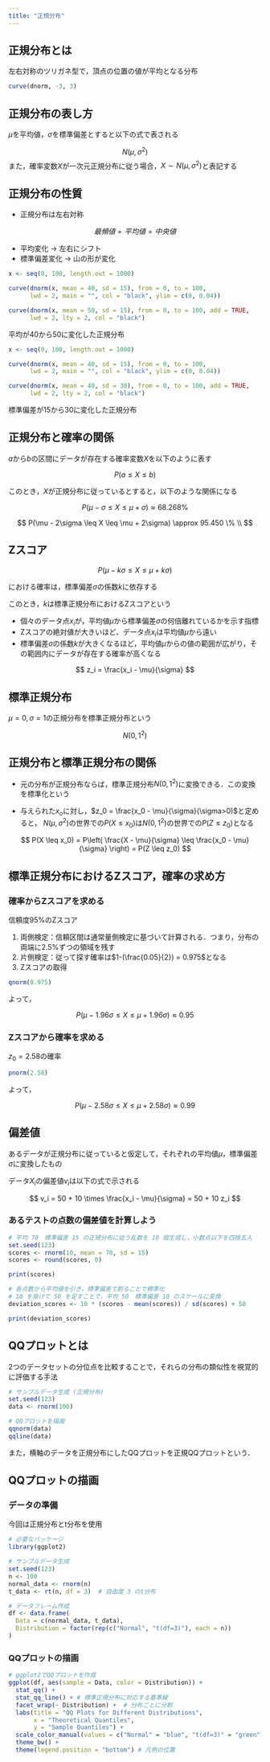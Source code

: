 ```yaml
---
title: "正規分布"
---
```


## 正規分布とは

左右対称のツリガネ型で，頂点の位置の値が平均となる分布

```r
curve(dnorm, -3, 3)
```

## 正規分布の表し方

$\mu$を平均値，$\sigma$を標準偏差とすると以下の式で表される

$$
N(\mu, \sigma^2)
$$ また，確率変数$X$が一次元正規分布に従う場合，$X \sim N(\mu, \sigma^2)$と表記する

## 正規分布の性質

-   正規分布は左右対称

$$
最頻値=平均値=中央値
$$

-   平均変化 -\> 左右にシフト
-   標準偏差変化 -\> 山の形が変化

```r
x <- seq(0, 100, length.out = 1000)

curve(dnorm(x, mean = 40, sd = 15), from = 0, to = 100, 
      lwd = 2, main = "", col = "black", ylim = c(0, 0.04)) 

curve(dnorm(x, mean = 50, sd = 15), from = 0, to = 100, add = TRUE, 
      lwd = 2, lty = 2, col = "black")

```

平均が40から50に変化した正規分布

```r
x <- seq(0, 100, length.out = 1000)

curve(dnorm(x, mean = 40, sd = 15), from = 0, to = 100, 
      lwd = 2, main = "", col = "black", ylim = c(0, 0.04)) 

curve(dnorm(x, mean = 40, sd = 30), from = 0, to = 100, add = TRUE, 
      lwd = 2, lty = 2, col = "black")

```

標準偏差が15から30に変化した正規分布

## 正規分布と確率の関係

$a$から$b$の区間にデータが存在する確率変数$X$を以下のように表す

$$
P(a \leq X \leq b)
$$

このとき，$X$が正規分布に従っているとすると，以下のような関係になる

$$
P(\mu - \sigma \leq X \leq \mu + \sigma) \approx 68.268 \% 
$$

$$
P(\mu - 2\sigma \leq X \leq \mu + 2\sigma) \approx 95.450 \% \\
$$

## Zスコア

$$
P(\mu - k\sigma \leq X \leq \mu + k\sigma)
$$

における確率は，標準偏差$\sigma$の係数$k$に依存する

このとき，$k$は標準正規分布におけるZスコアという

-   個々のデータ点$x_i$が，平均値$\mu$から標準偏差$\sigma$の何倍離れているかを示す指標
-   Zスコアの絶対値が大きいほど、データ点$x_i$は平均値$\mu$から遠い
-   標準偏差$\sigma$の係数$k$が大きくなるほど，平均値$\mu$からの値の範囲が広がり，その範囲内にデータが存在する確率が高くなる

$$
z_i = \frac{x_i - \mu}{\sigma}
$$

## 標準正規分布

$\mu = 0, \sigma = 1$の正規分布を標準正規分布という

$$
N(0, 1^2)
$$

## 正規分布と標準正規分布の関係

-   元の分布が正規分布ならば，標準正規分布$N(0, 1^2)$に変換できる．この変換を標準化という

-   与えられた$x_o$に対し，$z_0 = \frac{x_0 - \mu}{\sigma}(\sigma>0)$と定めると， $N(\mu, \sigma^2)$の世界での$P(X \leq x_0)$は$N(0, 1^2)$の世界での$P(Z\leq z_0)$となる

$$
P(X \leq x_0) = P\left( \frac{X - \mu}{\sigma} \leq \frac{x_0 - \mu}{\sigma} \right) = P(Z \leq z_0)
$$

## 標準正規分布におけるZスコア，確率の求め方

### 確率からZスコアを求める

信頼度95%のZスコア

1.  両側検定：信頼区間は通常量側検定に基づいて計算される．つまり，分布の両端に$2.5\%$ずつの領域を残す
2.  片側検定：従って探す確率は$1-(\frac{0.05}{2}) = 0.975$となる
3.  Zスコアの取得

```r
qnorm(0.975)
```
よって，

$$
P(\mu - 1.96\sigma \leq X \leq \mu + 1.96\sigma) \approx 0.95
$$


### Zスコアから確率を求める

$z_0 = 2.58$の確率

```r
pnorm(2.58)
```
よって，

$$
P(\mu - 2.58\sigma \leq X \leq \mu + 2.58\sigma) \approx 0.99
$$

## 偏差値

あるデータが正規分布に従っていると仮定して，それぞれの平均値$\mu$，標準偏差$\sigma$に変換したもの

データ$X_i$の偏差値$v_i$は以下の式で示される

$$
v_i = 50 + 10 \times \frac{x_i - \mu}{\sigma} = 50 + 10 z_i
$$

### あるテストの点数の偏差値を計算しよう

```r
# 平均 70　標準偏差 15 の正規分布に従う乱数を 10 個生成し，小数点以下を四捨五入
set.seed(123)
scores <- rnorm(10, mean = 70, sd = 15)
scores <- round(scores, 0)

print(scores)
```

```r
# 各点数から平均値を引き，標準偏差で割ることで標準化
# 10 を掛けて 50 を足すことで，平均 50　標準偏差 10 のスケールに変換
deviation_scores <- 10 * (scores - mean(scores)) / sd(scores) + 50

print(deviation_scores)
```

## QQプロットとは

2つのデータセットの分位点を比較することで，それらの分布の類似性を視覚的に評価する手法

```r
# サンプルデータ生成 (正規分布)
set.seed(123)
data <- rnorm(100)

# QQプロットを描画
qqnorm(data)
qqline(data)
```

また，横軸のデータを正規分布にしたQQプロットを正規QQプロットという．

## QQプロットの描画

### データの準備

今回は正規分布とt分布を使用

```r
# 必要なパッケージ
library(ggplot2)

# サンプルデータ生成
set.seed(123)
n <- 100
normal_data <- rnorm(n)
t_data <- rt(n, df = 3)  # 自由度 3 のt分布

# データフレーム作成
df <- data.frame(
  Data = c(normal_data, t_data),
  Distribution = factor(rep(c("Normal", "t(df=3)"), each = n))
)

```

### QQプロットの描画
```r
# ggplot2でQQプロットを作成
ggplot(df, aes(sample = Data, color = Distribution)) +
  stat_qq() +
  stat_qq_line() + # 標準正規分布に対応する基準線
  facet_wrap(~ Distribution) +  # 分布ごとに分割
  labs(title = "QQ Plots for Different Distributions",
       x = "Theoretical Quantiles",
       y = "Sample Quantiles") +
  scale_color_manual(values = c("Normal" = "blue", "t(df=3)" = "green")) + # 色指定
  theme_bw() +
  theme(legend.position = "bottom") # 凡例の位置
```
